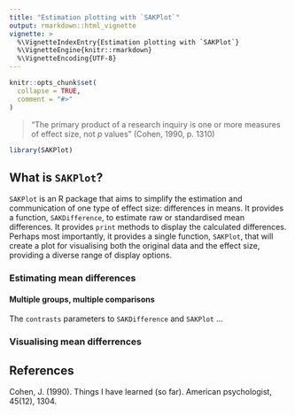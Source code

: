 ```yaml
---
title: "Estimation plotting with `SAKPlot`"
output: rmarkdown::html_vignette
vignette: >
  %\VignetteIndexEntry{Estimation plotting with `SAKPlot`}
  %\VignetteEngine{knitr::rmarkdown}
  %\VignetteEncoding{UTF-8}
---
```


```r
knitr::opts_chunk$set(
  collapse = TRUE,
  comment = "#>"
)
```

> “The primary product of a research inquiry is one or more measures of effect size, not _p_ values” (Cohen, 1990, p. 1310)

```r
library(SAKPlot)
```

## What is `SAKPlot`?

`SAKPlot` is an R package that aims to simplify the estimation and communication of one type of effect size: differences in means. It provides a function, `SAKDifference`, to estimate raw or standardised mean differences. It provides `print` methods to display the calculated differences. Perhaps most importantly, it provides a single function, `SAKPlot`, that will create a plot for visualising both the original data and the effect size, providing a diverse range of display options.



### Estimating mean differences

#### Multiple groups, multiple comparisons

The `contrasts` parameters to `SAKDifference` and `SAKPlot` ...

### Visualising mean differrences

## References

Cohen, J. (1990). Things I have learned (so far). American psychologist, 45(12), 1304. 
